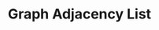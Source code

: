 ---
id: "ds_tf_013"
questionType: "TRUE_FALSE"
title: "Graph Adjacency List"
statement: "Adjacency list representation is more space-efficient for sparse graphs."
difficulty: "HARD"
category: "Data Structures"
correctAnswer: true
explanation: "Adjacency lists use space proportional to number of edges."
---
